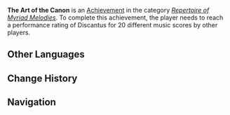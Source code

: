 {{Achievement Infobox
|title        = The Art of the Canon
|id           = 
|order id     = 
|category     = Repertoire of Myriad Melodies (Achievement)
|description  = Reach a performance rating of Discantus for 20 different music scores by other players.
|requirements = 
|primogems    = 20
|tracking     = 
|topic        = 
|type         = 
|set          = The Art of the Canon
|tier         = 3
|tiers_total  = 3
}}
'''The Art of the Canon''' is an [[Achievement]] in the category ''[[Repertoire of Myriad Melodies (Achievement)|Repertoire of Myriad Melodies]]''. To complete this achievement, the player needs to reach a performance rating of Discantus for 20 different music scores by other players.
<!--
==Gameplay Notes==
* 

==Gallery==
{{Preview
|size=300px
|file=
|caption=
}}

==Video Guides==
{{EVT
|video1   = 
|caption1 = 
}}
-->
==Other Languages==
{{Other Languages|Transclude=The Art of the Canon}}

==Change History==
{{Change History|5.3}}
<!--
==References==
{{Reflist}}
-->
==Navigation==
{{Achievement Navbox}}